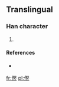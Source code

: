 ==Translingual==

===Han character===
{{Han char|rn=9|rad=人|as=13|sn=15|four=|canj=人尸水廿 (OSET)}}

# {{defn|Han|sort=人13}}

====References====
* {{Han ref|kx=0119.231|dkj=|dj=|hdz=10224.031|uh=3498|ud=13464|bh=|bd=}}

[[fr:㒘]]
[[pl:㒘]]